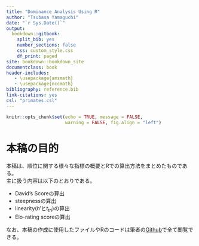 ```yaml
---
title: "Dominance Analysis Using R"
author: "Tsubasa Yamaguchi"
date: "`r Sys.Date()`"
output: 
  bookdown::gitbook:
    split_bib: yes  
    number_sections: false    
    css: custom_style.css   
    df_print: paged 
site: bookdown::bookdown_site   
documentclass: book  
header-includes:
   - \usepackage{amsmath}
   - \usepackage{nccmath}
bibliography: reference.bib   
link-citations: yes
csl: "primates.csl"
---
```


```r
knitr::opts_chunk$set(echo = TRUE, message = FALSE,
                      warning = FALSE, fig.align = "left")
```

# 本稿の目的  
本稿は、順位に関する様々な指標の概要とRでの算出方法をまとめたものである。  
主に扱う内容は以下のとおりである。  

- David's Scoreの算出  
- steepnessの算出  
- linearity($h'$と$t_{tri}$)の算出  
- Elo-rating scoreの算出  

なお、本稿の作成に使用したファイルやRのコードは筆者の[Github](https://github.com/TsubasaYamaguchi-jinrui/Dominance_Analysis)で全て閲覧できる。  

